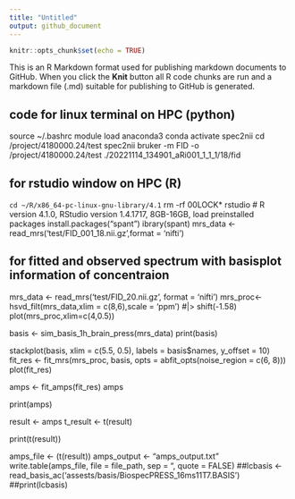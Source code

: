 ```yaml
---
title: "Untitled"
output: github_document
---
```


```r
knitr::opts_chunk$set(echo = TRUE)
```
This is an R Markdown format used for publishing markdown documents to GitHub. When you click the **Knit** button all R code chunks are run and a markdown file (.md) suitable for publishing to GitHub is generated.

## code for linux terminal on HPC (python) ##
source ~/.bashrc
module load anaconda3
conda activate spec2nii
cd /project/4180000.24/test
spec2nii bruker -m FID -o /project/4180000.24/test ./20221114_134901_aRi001_1_1_1/18/fid

## for rstudio window on HPC (R) ##
`cd ~/R/x86_64-pc-linux-gnu-library/4.1`
rm -rf 00LOCK*
rstudio
    # R version 4.1.0, RStudio version 1.4.1717, 8GB-16GB, load preinstalled packages 
install.packages(“spant”)
ibrary(spant)
mrs_data <- read_mrs('test/FID_001_18.nii.gz',format = 'nifti')

## for fitted and observed spectrum with basisplot information of concentraion ##
mrs_data <- read_mrs('test/FID_20.nii.gz', format = 'nifti')
mrs_proc<- hsvd_filt(mrs_data,xlim = c(8,6),scale = 'ppm') #|> shift(-1.58)
plot(mrs_proc,xlim=c(4,0.5))

basis <- sim_basis_1h_brain_press(mrs_data)
print(basis)

stackplot(basis, xlim = c(5.5, 0.5), labels = basis$names, y_offset = 10)
fit_res <- fit_mrs(mrs_proc, basis, opts = abfit_opts(noise_region = c(6, 8)))
plot(fit_res)

amps <- fit_amps(fit_res)
amps

print(amps)

result <- amps
t_result <- t(result)

print(t(result))

amps_file <- (t(result))
amps_output <- "amps_output.txt"
write.table(amps_file, file = file_path, sep = "\t", quote = FALSE)
##lcbasis <- read_basis_ac('assests/basis/BiospecPRESS_16ms11T7.BASIS')
##print(lcbasis)

